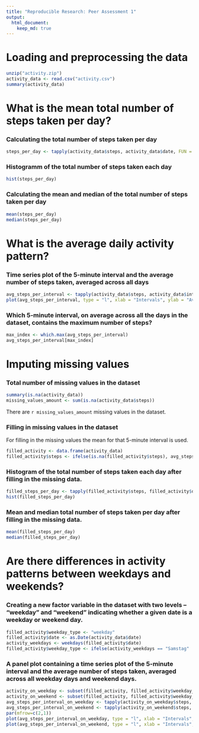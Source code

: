 ```yaml
---
title: "Reproducible Research: Peer Assessment 1"
output: 
  html_document:
    keep_md: true
---
```



# Loading and preprocessing the data

```r
unzip("activity.zip")
activity_data <- read.csv("activity.csv")
summary(activity_data)
```

# What is the mean total number of steps taken per day?

### Calculating the total number of steps taken per day

```r
steps_per_day <- tapply(activity_data$steps, activity_data$date, FUN = sum, na.rm=TRUE)
```

### Histogramm of the total number of steps taken each day

```r
hist(steps_per_day)
```

### Calculating the mean and median of the total number of steps taken per day

```r
mean(steps_per_day)
median(steps_per_day)
```

# What is the average daily activity pattern?

### Time series plot of the 5-minute interval and the average number of steps taken, averaged across all days 

```r
avg_steps_per_interval <- tapply(activity_data$steps, activity_data$interval, FUN = mean, na.rm=TRUE)
plot(avg_steps_per_interval, type = "l", xlab = "Intervals", ylab = "Avarage number of steps")
```

### Which 5-minute interval, on average across all the days in the dataset, contains the maximum number of steps?
```r
max_index <- which.max(avg_steps_per_interval)
avg_steps_per_interval[max_index]
```

# Imputing missing values

### Total number of missing values in the dataset
```r
summary(is.na(activity_data))
missing_values_amount <- sum(is.na(activity_data$steps))
```
There are `r missing_values_amount` missing values in the dataset.

### Filling in missing values in the dataset
For filling in the missing values the mean for that 5-minute interval is used.
```r
filled_activity <- data.frame(activity_data)
filled_activity$steps <- ifelse(is.na(filled_activity$steps), avg_steps_per_interval[as.character(filled_activity$interval)], filled_activity$steps)

```

### Histogram of the total number of steps taken each day after filling in the missing data.
```r
filled_steps_per_day <- tapply(filled_activity$steps, filled_activity$date, FUN = sum)
hist(filled_steps_per_day)
```

### Mean and median total number of steps taken per day after filling in the missing data.
```r
mean(filled_steps_per_day)
median(filled_steps_per_day)
```

# Are there differences in activity patterns between weekdays and weekends?

### Creating a new factor variable in the dataset with two levels – “weekday” and “weekend” indicating whether a given date is a weekday or weekend day.
```r
filled_activity$weekday_type <- "weekday"
filled_activity$date <- as.Date(activity_data$date)
activity_weekdays <- weekdays(filled_activity$date)
filled_activity$weekday_type <- ifelse(activity_weekdays == "Samstag" | activity_weekdays == "Sonntag", "weekend", "weekday")
```

### A panel plot containing a time series plot of the 5-minute interval and the average number of steps taken, averaged across all weekday days and weekend days.
```r
activity_on_weekday <- subset(filled_activity, filled_activity$weekday_type=="weekday")
activity_on_weekend <- subset(filled_activity, filled_activity$weekday_type=="weekend")
avg_steps_per_interval_on_weekday <- tapply(activity_on_weekday$steps, activity_on_weekday$interval, FUN = mean)
avg_steps_per_interval_on_weekend <- tapply(activity_on_weekend$steps, activity_on_weekend$interval, FUN = mean)
par(mfrow=c(2,1)) 
plot(avg_steps_per_interval_on_weekday, type = "l", xlab = "Intervals", ylab = "Avarage number of steps", main = "On weekdays")
plot(avg_steps_per_interval_on_weekend, type = "l", xlab = "Intervals", ylab = "Avarage number of steps", main = "On weekend")
```


